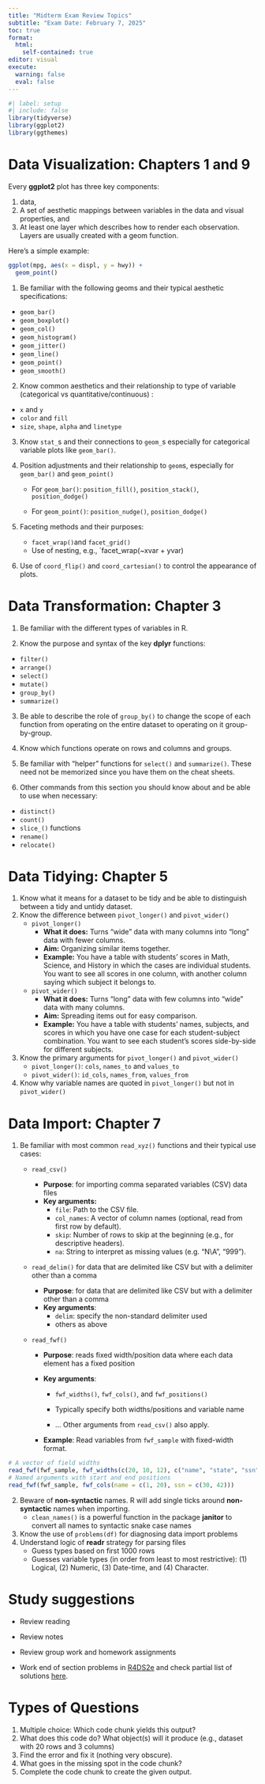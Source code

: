 ```yaml
---
title: "Midterm Exam Review Topics"
subtitle: "Exam Date: February 7, 2025"
toc: true
format:
  html:
    self-contained: true
editor: visual
execute:
  warning: false
  eval: false
---
```


```r
#| label: setup
#| include: false
library(tidyverse)
library(ggplot2)
library(ggthemes)
```

# Data Visualization: Chapters 1 and 9

Every **ggplot2** plot has three key components:

1.  data,
2.  A set of aesthetic mappings between variables in the data and visual properties, and
3.  At least one layer which describes how to render each observation. Layers are usually created with a geom function.

Here’s a simple example:

```r
ggplot(mpg, aes(x = displ, y = hwy)) + 
  geom_point()
```

1.  Be familiar with the following geoms and their typical aesthetic specifications:

-   `geom_bar()`
-   `geom_boxplot()`
-   `geom_col()`
-   `geom_histogram()`
-   `geom_jitter()`
-   `geom_line()`
-   `geom_point()`
-   `geom_smooth()`

2.  Know common aesthetics and their relationship to type of variable (categorical vs quantitative/continuous) :

-   `x` and `y`
-   `color` and `fill`
-   `size`, `shape`, `alpha` and `linetype`

3.  Know `stat_`s and their connections to `geom_`s especially for categorical variable plots like `geom_bar()`.

4.  Position adjustments and their relationship to `geom`s, especially for `geom_bar()` and `geom_point()`

    -   For `geom_bar()`: `position_fill()`, `position_stack()`, `position_dodge()`

    -   For `geom_point()`: `position_nudge()`, `position_dodge()`

5.  Faceting methods and their purposes:

    -   `facet_wrap()`and `facet_grid()`
    -   Use of nesting, e.g., \`facet_wrap(\~xvar + yvar)

6.  Use of `coord_flip()` and `coord_cartesian()` to control the appearance of plots.

# Data Transformation: Chapter 3

1.  Be familiar with the different types of variables in R.

2.  Know the purpose and syntax of the key **dplyr** functions:

-   `filter()`
-   `arrange()`
-   `select()`
-   `mutate()`
-   `group_by()`
-   `summarize()`

3.  Be able to describe the role of `group_by()` to change the scope of each function from operating on the entire dataset to operating on it group-by-group.

4.  Know which functions operate on rows and columns and groups.

5.  Be familiar with "helper" functions for `select()` and `summarize()`. These need not be memorized since you have them on the cheat sheets.

6.  Other commands from this section you should know about and be able to use when necessary:

-   `distinct()`
-   `count()`
-   `slice_()` functions
-   `rename()`
-   `relocate()`\

# Data Tidying: Chapter 5

1.  Know what it means for a dataset to be tidy and be able to distinguish between a tidy and untidy dataset.
2.  Know the difference between `pivot_longer()` and `pivot_wider()`
    -   `pivot_longer()`
        -   **What it does:** Turns "wide" data with many columns into "long" data with fewer columns.
        -   **Aim:** Organizing similar items together.
        -   **Example:** You have a table with students' scores in Math, Science, and History in which the cases are individual students. You want to see all scores in one column, with another column saying which subject it belongs to.
    -   `pivot_wider()`
        -   **What it does:** Turns "long" data with few columns into "wide" data with many columns.
        -   **Aim:** Spreading items out for easy comparison.
        -   **Example:** You have a table with students' names, subjects, and scores in which you have one case for each student-subject combination. You want to see each student's scores side-by-side for different subjects.
3.  Know the primary arguments for `pivot_longer()` and `pivot_wider()`
    -   `pivot_longer()`: `cols`, `names_to` and `values_to`
    -   `pivot_wider()`: `id_cols`, `names_from`, `values_from`
4.  Know why variable names are quoted in `pivot_longer()` but not in `pivot_wider()`

# Data Import: Chapter 7

1.  Be familiar with most common `read_xyz()` functions and their typical use cases:
    -   `read_csv()`

        -   **Purpose**: for importing comma separated variables (CSV) data files
        -   **Key arguments:**
            -   `file`: Path to the CSV file.
            -   `col_names`: A vector of column names (optional, read from first row by default).
            -   `skip`: Number of rows to skip at the beginning (e.g., for descriptive headers).
            -   `na`: String to interpret as missing values (e.g. "N\\A", "999").

    -   `read_delim()` for data that are delimited like CSV but with a delimiter other than a comma

        -   **Purpose**: for data that are delimited like CSV but with a delimiter other than a comma
        -   **Key arguments**:
            -   `delim`: specify the non-standard delimiter used
            -   others as above

    -   `read_fwf()`

        -   **Purpose**: reads fixed width/position data where each data element has a fixed position

        -   **Key arguments**:

            -   `fwf_widths()`, `fwf_cols()`, and `fwf_positions()`

            -   Typically specify both widths/positions and variable name

            -   ... Other arguments from `read_csv()` also apply.

        -   **Example**: Read variables from `fwf_sample` with fixed-width format.

```r

# A vector of field widths
read_fwf(fwf_sample, fwf_widths(c(20, 10, 12), c("name", "state", "ssn")))
# Named arguments with start and end positions
read_fwf(fwf_sample, fwf_cols(name = c(1, 20), ssn = c(30, 42)))
```

2.  Beware of **non-syntactic** names. R will add single ticks around **non-syntactic** names when importing.
    -   `clean_names()` is a powerful function in the package **janitor** to convert all names to syntactic snake case names
3.  Know the use of `problems(df)` for diagnosing data import problems
4.  Understand logic of **readr** strategy for parsing files
    -   Guess types based on first 1000 rows
    -   Guesses variable types (in order from least to most restrictive): (1) Logical, (2) Numeric, (3) Date-time, and (4) Character.

# Study suggestions

-   Review reading

-   Review notes

-   Review group work and homework assignments

-   Work end of section problems in [R4DS2e](https://r4ds.hadley.nz/) and check partial list of solutions [here](https://mine-cetinkaya-rundel.github.io/r4ds-solutions/).

# Types of Questions

1.  Multiple choice: Which code chunk yields this output?
2.  What does this code do? What object(s) will it produce (e.g., dataset with 20 rows and 3 columns)
3.  Find the error and fix it (nothing very obscure).
4.  What goes in the missing spot in the code chunk?
5.  Complete the code chunk to create the given output.
